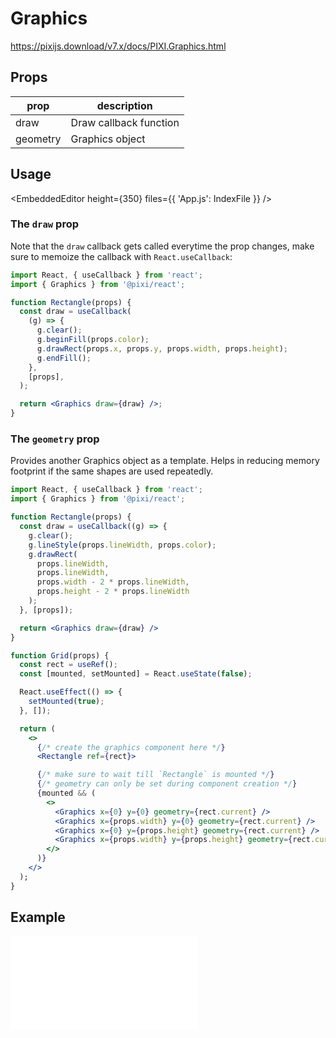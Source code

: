 
# Graphics

https://pixijs.download/v7.x/docs/PIXI.Graphics.html

## Props

| prop     | description            |
| -------- | ---------------------- |
| draw     | Draw callback function |
| geometry | Graphics object        |

## Usage

<EmbeddedEditor height={350} files={{ 'App.js': IndexFile }} />

### The `draw` prop

Note that the `draw` callback gets called everytime the prop changes, make sure to memoize the callback
with `React.useCallback`:

```jsx
import React, { useCallback } from 'react';
import { Graphics } from '@pixi/react';

function Rectangle(props) {
  const draw = useCallback(
    (g) => {
      g.clear();
      g.beginFill(props.color);
      g.drawRect(props.x, props.y, props.width, props.height);
      g.endFill();
    },
    [props],
  );

  return <Graphics draw={draw} />;
}
```

### The `geometry` prop

Provides another Graphics object as a template. Helps in reducing memory footprint if the same shapes are used repeatedly.

```jsx
import React, { useCallback } from 'react';
import { Graphics } from '@pixi/react';

function Rectangle(props) {
  const draw = useCallback((g) => {
    g.clear();
    g.lineStyle(props.lineWidth, props.color);
    g.drawRect(
      props.lineWidth,
      props.lineWidth,
      props.width - 2 * props.lineWidth,
      props.height - 2 * props.lineWidth
    );
  }, [props]);

  return <Graphics draw={draw} />
}

function Grid(props) {
  const rect = useRef();
  const [mounted, setMounted] = React.useState(false);

  React.useEffect(() => {
    setMounted(true);
  }, []);

  return (
    <>
      {/* create the graphics component here */}
      <Rectangle ref={rect}>

      {/* make sure to wait till `Rectangle` is mounted */}
      {/* geometry can only be set during component creation */}
      {mounted && (
        <>
          <Graphics x={0} y={0} geometry={rect.current} />
          <Graphics x={props.width} y={0} geometry={rect.current} />
          <Graphics x={0} y={props.height} geometry={rect.current} />
          <Graphics x={props.width} y={props.height} geometry={rect.current} />
        </>
      )}
    </>
  );
}
```

## Example

<iframe
  height={500}
  scrolling="no"
  title="Graphics"
  src="//codepen.io/inlet/embed/d3b1be3b908b1d890442ee0c8baceaaf/?height=300&theme-id=33987&default-tab=result&embed-version=2"
  frameBorder="no"
  allowFullScreen={true}
  style={{ width: '100%' }}
/>

